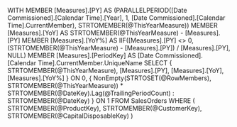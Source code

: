 ﻿WITH 
MEMBER [Measures].[PY] AS 
	(PARALLELPERIOD([Date Commissioned].[Calendar Time].[Year], 1, [Date Commissioned].[Calendar Time].CurrentMember), STRTOMEMBER(@ThisYearMeasure))
MEMBER [Measures].[YoY] AS 
	STRTOMEMBER(@ThisYearMeasure) - [Measures].[PY]
MEMBER [Measures].[YoY%] AS 
	IIF([Measures].[PY] <> 0,
	(STRTOMEMBER(@ThisYearMeasure) - [Measures].[PY]) / [Measures].[PY], NULL)
MEMBER [Measures].[PeriodKey] AS [Date Commissioned].[Calendar Time].CurrentMember.UniqueName
SELECT
{
	STRTOMEMBER(@ThisYearMeasure),
	[Measures].[PY],
	[Measures].[YoY],
	[Measures].[YoY%]
} ON 0,
{
	NonEmpty(STRTOSET(@RowMembers), STRTOMEMBER(@ThisYearMeasure)) *
	STRTOMEMBER(@DateKey).Lag(@TrailingPeriodCount) : STRTOMEMBER(@DateKey)
} ON 1
FROM 
	SalesOrders
WHERE 
(
	STRTOMEMBER(@ProductKey),
	STRTOMEMBER(@CustomerKey),
	STRTOMEMBER(@CapitalDisposableKey)
)
